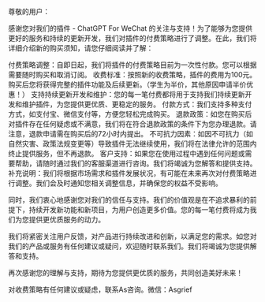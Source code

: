 尊敬的用户：

感谢您对我们的插件 - ChatGPT For WeChat 的关注与支持！为了能够为您提供更好的服务和持续的更新开发，我们对插件的付费策略进行了调整。在此，我们将详细介绍新的购买须知，请您仔细阅读并了解：

付费策略调整：自即日起，我们将插件的付费策略目前为一次性付款。您可以根据需要随时购买和取消订阅。
收费标准：按照新的收费策略，插件的费用为100元。购买后您将获得完整的插件功能及后续更新。（学生为半价，其他原因申请半价优惠！）
支持持续更新开发和维护：您的每一笔付费都将用于支持我们持续更新开发和维护插件，为您提供更优质、更稳定的服务。
付款方式：我们支持多种支付方式，如支付宝、微信支付等，方便您轻松完成购买。
退款政策：如您在购买后对插件存在任何疑虑或不满意，我们将在符合退款政策的条件下为您办理退款。请注意，退款申请需在购买后的72小时内提出。
不可抗力因素：如因不可抗力（如自然灾害、政策法规变更等）导致插件无法继续使用，我们将在法律允许的范围内终止提供服务，但不再退款。
客户支持：如果您在使用过程中遇到任何问题或需要帮助，请随时通过我们的客服渠道进行咨询。我们将竭诚为您解答和提供支持。
补充说明：我们将根据市场需求和插件发展状况，有可能在未来再次对付费策略进行调整。我们会及时通知您相关调整信息，并确保您的权益不受影响。

同时，我们衷心地感谢您对我们的信任与支持。我们的价值观是在不追求暴利的前提下，持续开发新功能和新项目，为用户创造更多价值。您的每一笔付费将成为我们为您提供更优质服务的动力。

我们将紧密关注用户反馈，对产品进行持续改进和创新，以满足您的需求。如您对我们的产品或服务有任何建议或疑问，欢迎随时联系我们。我们将竭诚为您提供解答和支持。

再次感谢您的理解与支持，期待为您提供更优质的服务，共同创造美好未来！

对收费策略有任何建议或疑虑，联系As咨询。微信：Asgrief